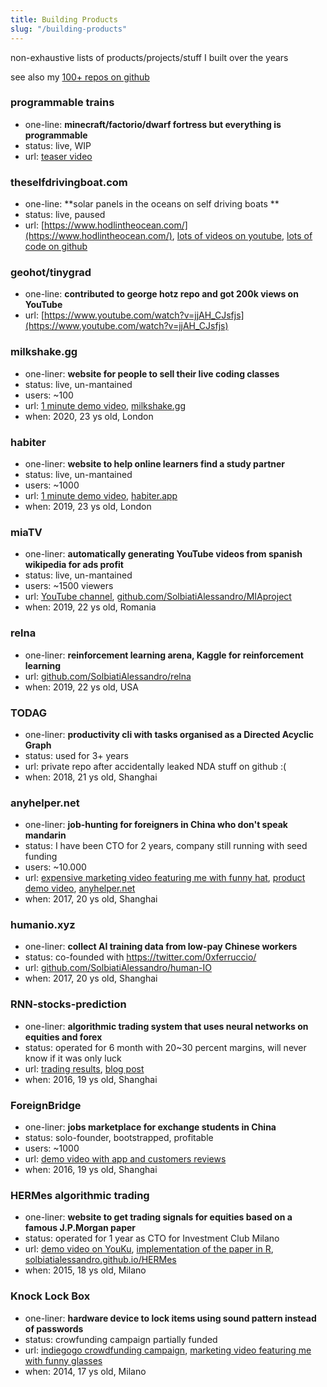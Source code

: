 ```yaml
---
title: Building Products
slug: "/building-products"
---
```


non-exhaustive lists of products/projects/stuff I built over the years

see also my [100+ repos on github](https://github.com/SolbiatiAlessandro)

### programmable trains 
- one-line: **minecraft/factorio/dwarf fortress but everything is programmable**
- status: live, WIP
- url: [teaser video](https://www.youtube.com/watch?v=AeTpLTWt4NQ)

### theselfdrivingboat.com
- one-line: **solar panels in the oceans on self driving boats **
- status: live, paused
- url: [https://www.hodlintheocean.com/](https://www.hodlintheocean.com/), [lots of videos on youtube](https://www.youtube.com/watch?v=5Kfwn3aZGsA), [lots of code on github](https://github.com/theselfdrivingboat-com)

### geohot/tinygrad
- one-line: **contributed to george hotz repo and got 200k views on YouTube**
- url: [https://www.youtube.com/watch?v=jjAH_CJsfjs](https://www.youtube.com/watch?v=jjAH_CJsfjs)

### milkshake.gg
- one-liner: **website for people to sell their live coding classes**
- status: live, un-mantained
- users: ~100
- url: [1 minute demo video](https://www.youtube.com/watch?v=4EILqNctxFg), [milkshake.gg](https://secure-mesa-15939.herokuapp.com/)
- when: 2020, 23 ys old, London

### habiter
- one-liner: **website to help online learners find a study partner**
- status: live, un-mantained
- users: ~1000
- url: [1 minute demo video](https://drive.google.com/file/d/1vW3NWHN2Rvyf-kBxKHqW0fn1Q6yYni0O/view), [habiter.app](https://www.habiter.app/)
- when: 2019, 23 ys old, London

### miaTV
- one-liner: **automatically generating YouTube videos from spanish wikipedia for ads profit**
- status: live, un-mantained
- users: ~1500 viewers
- url: [YouTube channel](https://www.youtube.com/channel/UCzO-8_nmyuZIfK4TI2EMwFA), [github.com/SolbiatiAlessandro/MIAproject](https://github.com/SolbiatiAlessandro/MIAproject)
- when: 2019, 22 ys old, Romania

### relna
- one-liner: **reinforcement learning arena, Kaggle for reinforcement learning**
- url: [github.com/SolbiatiAlessandro/relna](https://github.com/SolbiatiAlessandro/relna)
- when: 2019, 22 ys old, USA

### TODAG
- one-liner: **productivity cli with tasks organised as a Directed Acyclic Graph**
- status: used for 3+ years
- url: private repo after accidentally leaked NDA stuff on github :(
- when: 2018, 21 ys old, Shanghai

### anyhelper.net 
- one-liner: **job-hunting for foreigners in China who don't speak mandarin**
- status: I have been CTO for 2 years, company still running with seed funding
- users: ~10.000
- url: [expensive marketing video featuring me with funny hat](https://anyhelper.net/img/MOVIE_1080p.mp4), [product demo video](https://www.youtube.com/watch?v=1bK8ca9Rz9M), [anyhelper.net](https://anyhelper.net/index.php)
- when: 2017, 20 ys old, Shanghai

### humanio.xyz
- one-liner: **collect AI training data from low-pay Chinese workers**
- status: co-founded with https://twitter.com/0xferruccio/ 
- url: [github.com/SolbiatiAlessandro/human-IO](https://github.com/SolbiatiAlessandro/human-IO)
- when: 2017, 20 ys old, Shanghai

### RNN-stocks-prediction
- one-liner: **algorithmic trading system that uses neural networks on equities and forex**
- status: operated for 6 month with 20~30 percent margins, will never know if it was only luck
- url: [trading results](https://solbiatialessandro.github.io/RNN-stocks-prediction/), [blog post](https://solbiatialessandro.github.io/RNN-stocks-prediction/blog/blog.html)
- when: 2016, 19 ys old, Shanghai

### ForeignBridge
- one-liner: **jobs marketplace for exchange students in China**
- status: solo-founder, bootstrapped, profitable
- users: ~1000
- url: [demo video with app and customers reviews](https://www.youtube.com/watch?v=MqMvZrKgzUk)
- when: 2016, 19 ys old, Shanghai

### HERMes algorithmic trading
- one-liner: **website to get trading signals for equities based on a famous J.P.Morgan paper**
- status: operated for 1 year as CTO for Investment Club Milano
- url: [demo video on YouKu](https://v.youku.com/v_show/id_XMTgyMzY1MzY3Ng==.html), [implementation of the paper in R](https://github.com/SolbiatiAlessandro/EWMA_RiskMetrics), [solbiatialessandro.github.io/HERMes](https://solbiatialessandro.github.io/HERMes/)
- when: 2015, 18 ys old, Milano

### Knock Lock Box
- one-liner: **hardware device to lock items using sound pattern instead of passwords**
- status: crowfunding campaign partially funded
- url: [indiegogo crowdfunding campaign](https://www.indiegogo.com/projects/knock-lock-box-and-the-theft-is-avoided#/), [marketing video featuring me with funny glasses](https://www.youtube.com/watch?v=t5hGX9TxvkA)
- when: 2014, 17 ys old, Milano
